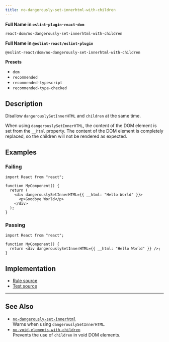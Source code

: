 ```yaml
---
title: no-dangerously-set-innerhtml-with-children
---
```


**Full Name in `eslint-plugin-react-dom`**

```sh copy
react-dom/no-dangerously-set-innerhtml-with-children
```

**Full Name in `@eslint-react/eslint-plugin`**

```sh copy
@eslint-react/dom/no-dangerously-set-innerhtml-with-children
```

**Presets**

- `dom`
- `recommended`
- `recommended-typescript`
- `recommended-type-checked`

## Description

Disallow `dangerouslySetInnerHTML` and `children` at the same time.

When using `dangerouslySetInnerHTML`, the content of the DOM element is set from the `__html` property. The content of the DOM element is completely replaced, so the children will not be rendered as expected.

## Examples

### Failing

```tsx
import React from "react";

function MyComponent() {
  return (
    <div dangerouslySetInnerHTML={{ __html: "Hello World" }}>
      <p>Goodbye World</p>
    </div>
  );
}
```

### Passing

```tsx
import React from "react";

function MyComponent() {
  return <div dangerouslySetInnerHTML={{ __html: "Hello World" }} />;
}
```

## Implementation

- [Rule source](https://github.com/Rel1cx/eslint-react/tree/main/packages/plugins/eslint-plugin-react-dom/src/rules/no-dangerously-set-innerhtml-with-children.ts)
- [Test source](https://github.com/Rel1cx/eslint-react/tree/main/packages/plugins/eslint-plugin-react-dom/src/rules/no-dangerously-set-innerhtml-with-children.spec.ts)

---

## See Also

- [`no-dangerously-set-innerhtml`](./dom-no-dangerously-set-innerhtml)\
  Warns when using `dangerouslySetInnerHTML`.
- [`no-void-elements-with-children`](./dom-no-void-elements-with-children)\
  Prevents the use of `children` in void DOM elements.
